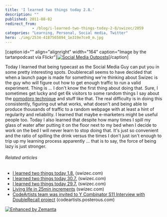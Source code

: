 ```yaml
---
title: 'I learned two things today 2.8.'
description: ""
published: 2011-08-02
redirect_from: 
            - /blog/i-learned-two-things-today-2-8/swizec/2059
categories: "Learning, Personal, Social media, Twitter"
hero: ./img/2534-4187565894_1e319e7ce0_m.jpg
---
```

\[caption id=&quot;&quot; align=&quot;alignright&quot; width=&quot;164&quot; caption=&quot;Image by the tartanpodcast via Flickr&quot;][![Social Media Outposts](./img/2534-4187565894_1e319e7ce0_m.jpg "Social Media Outposts")](http://www.flickr.com/photos/44457602@N00/4187565894)\[/caption]

Today I learned that being typecast as the Social Media Guy can put you in some pretty interesting spots. Doublerecall seems to have decided that when a launch page is made for something we&#x27;re thinking about Swizec is the guy who will figure out how to get enough traffic to run a valid experiment. Thing is ... I don&#x27;t know the first thing about doing that. Sure, I sometimes get lucky and get 6k visitors to some random things I say about the [pomodoro technique](http://swizec.com/blog/living-life-in-25min-increments/swizec/1859 "Living life in 25min increments") and stuff like that. The real difficulty is in doing this consistently, figuring out what works, what doesn&#x27;t and being able to produce thousands of traffic to a random webpage with at least a hint of regularity and reliability. I learned that maybe e-marketers might be useful people too. Today I also learned that despite how many times I spill my glass of water after putting it on the floor next to my bed when I decide to work on the bed I will never learn to stop doing that. It&#x27;s just so convenient and the ratio of spilling the drink versus the times I don&#x27;t just isn&#x27;t enough to trip up my learning process apparently ... that is to say, the force of being lazy is just stronger.

###### Related articles

- [I learned two things today 1.8.](http://swizec.com/blog/i-learned-two-things-today-1-8/swizec/2054) (swizec.com)
- [I learned two things today 30.7.](http://swizec.com/blog/2037/swizec/2037) (swizec.com)
- [I learned two things today 29.7.](http://swizec.com/blog/i-learned-two-things-today-29-7/swizec/2022) (swizec.com)
- [Living life in 25min increments](http://swizec.com/blog/living-life-in-25min-increments/swizec/1859) (swizec.com)
- [CodeArtists team was invited to Y Combinator S11 Interview with DoubleRecall project](http://codeartists.posterous.com/codeartists-team-was-invited-to-y-combinator) (codeartists.posterous.com)

[![Enhanced by Zemanta](http://img.zemanta.com/zemified_e.png?x-id=cc5e9b01-b047-4525-afc9-5e13d304886b)](http://www.zemanta.com/ "Enhanced by Zemanta")